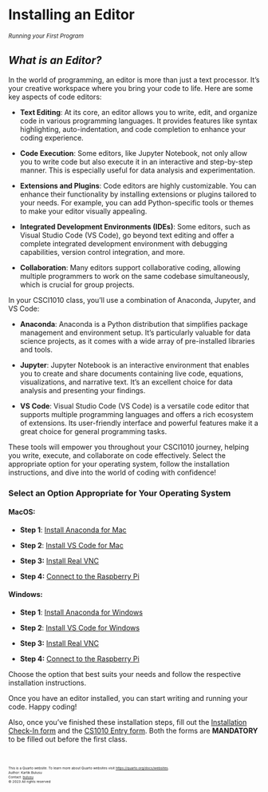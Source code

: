 # **Installing an Editor**

<small>*Running your First Program*</small>

## *What is an Editor?*

In the world of programming, an editor is more than just a text processor. It's your creative workspace where you bring your code to life. Here are some key aspects of code editors:

- **Text Editing**: At its core, an editor allows you to write, edit, and organize code in various programming languages. It provides features like syntax highlighting, auto-indentation, and code completion to enhance your coding experience.

- **Code Execution**: Some editors, like Jupyter Notebook, not only allow you to write code but also execute it in an interactive and step-by-step manner. This is especially useful for data analysis and experimentation.

- **Extensions and Plugins**: Code editors are highly customizable. You can enhance their functionality by installing extensions or plugins tailored to your needs. For example, you can add Python-specific tools or themes to make your editor visually appealing.

- **Integrated Development Environments (IDEs)**: Some editors, such as Visual Studio Code (VS Code), go beyond text editing and offer a complete integrated development environment with debugging capabilities, version control integration, and more.

- **Collaboration**: Many editors support collaborative coding, allowing multiple programmers to work on the same codebase simultaneously, which is crucial for group projects.

In your CSCI1010 class, you'll use a combination of Anaconda, Jupyter, and VS Code:

- **Anaconda**: Anaconda is a Python distribution that simplifies package management and environment setup. It's particularly valuable for data science projects, as it comes with a wide array of pre-installed libraries and tools.

- **Jupyter**: Jupyter Notebook is an interactive environment that enables you to create and share documents containing live code, equations, visualizations, and narrative text. It's an excellent choice for data analysis and presenting your findings.

- **VS Code**: Visual Studio Code (VS Code) is a versatile code editor that supports multiple programming languages and offers a rich ecosystem of extensions. Its user-friendly interface and powerful features make it a great choice for general programming tasks.

These tools will empower you throughout your CSCI1010 journey, helping you write, execute, and collaborate on code effectively. Select the appropriate option for your operating system, follow the installation instructions, and dive into the world of coding with confidence!


### **Select an Option Appropriate for Your Operating System**

#### **MacOS:**

- **Step 1**: [Install Anaconda for Mac](anaconda-mac.qmd)

- **Step 2**: [Install VS Code for Mac](vscode-mac.qmd)

- **Step 3:** [Install Real VNC](realvnc-mac.qmd)

- **Step 4:** [Connect to the Raspberry Pi](realvnc-mac-connect.qmd)

#### **Windows:**

- **Step 1**: [Install Anaconda for Windows](anaconda-windows.qmd)

- **Step 2**: [Install VS Code for Windows](vscode-windows.qmd)

- **Step 3:** [Install Real VNC](realvnc-windows.qmd)

- **Step 4:** [Connect to the Raspberry Pi](realvnc-windows-connect.qmd)

Choose the option that best suits your needs and follow the respective installation instructions.

Once you have an editor installed, you can start writing and running your code. Happy coding!

Also, once you've finished these installation steps, fill out the [Installation Check-In form](https://forms.gle/Y6Yi9HTZSjD1MPHb7) and the [CS1010 Entry form](https://forms.gle/EoKoGY5KHMi4wEBs7). Both the forms are **MANDATORY** to be filled out before the first class.

<br>
<footer>
  <p><small><small><small><small>This is a Quarto website. To learn more about Quarto websites visit <https://quarto.org/docs/websites>.<br>
  Author: Kartik Bulusu<br>
  Contact: <a href="mailto:bulusu@gwu.edu">bulusu</a><br>
  &copy; 2023 All rights reserved</small></small></small></small></p>
</footer>
